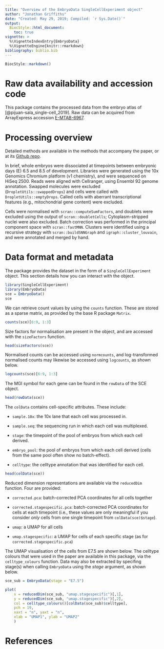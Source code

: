 ```yaml
---
title: "Overview of the EmbryoData SingleCellExperiment object"
author: "Jonathan Griffiths"
date: "Created: May 29, 2019; Compiled: `r Sys.Date()`"
output:
  BiocStyle::html_document:
    toc: true
vignette: >
  %\VignetteIndexEntry{EmbryoData}
  %\VignetteEngine{knitr::rmarkdown}
bibliography: biblio.bib
---
```


```r
BiocStyle::markdown()
```

# Raw data availability and accession code

This package contains the processed data from the embryo atlas of [@pijuan-sala_single-cell_2019].
Raw data can be acquired from ArrayExpress accession [E-MTAB-6967](https://www.ebi.ac.uk/arrayexpress/experiments/E-MTAB-6967/).

# Processing overview

Detailed methods are available in the methods that accompany the paper, or at its [Github repo](https://github.com/MarioniLab/EmbryoTimecourse2018/).

In brief, whole embryos were dissociated at timepoints between embryonic days (E) 6.5 and 8.5 of development.
Libraries were generated using the 10x Genomics Chromium platform (v1 chemistry), and were sequenced on HiSeq 2500.
Reads were aligned with Cellranger, using Ensembl 92 genome annotation.
Swapped molecules were excluded (`DropletUtils::swappedDrops`) and cells were called with `DropletUtils::emptyDrops`.
Called cells with aberrant transcriptional features (e.g., mitochondrial gene content) were excluded.

Cells were normalised with `scran::computeSumFactors`, and doublets were excluded using the output of `scran::doubletCells`; 
Cytoplasm-stripped nuclei were also excluded.
Batch correction was performed in the principal component space with `scran::fastMNN`.
Clusters were identified using a recursive strategy with `scran::buildSNNGraph` and `igraph::cluster_louvain`, and were annotated and merged by hand.

# Data format and metadata

The package provides the dataset in the form of a `SingleCellExperiment` object.
This section details how you can interact with the object.

```r
library(SingleCellExperiment)
library(EmbryoData)
sce = EmbryoData()
sce
```

We can retrieve count values by using the `counts` function.
These are stored as a sparse matrix, as provided by the base R package `Matrix`.

```r
counts(sce)[6:9, 1:3]
```

Size factors for normalisation are present in the object, and are accessed with the `sizeFactors` function.

```r
head(sizeFactors(sce))
```

Normalised counts can be accessed using `normcounts`, and log-transformed normalised counts may likewise be accessed using `logcounts`, as shown below.

```r
logcounts(sce)[6:9, 1:3]
```

The MGI symbol for each gene can be found in the `rowData` of the SCE object.

```r
head(rowData(sce))
```

The `colData` contains cell-specific attributes.
These include:

* `sample.10x`: the 10x lane that each cell was processed in.

* `sample.seq`: the sequencing run in which each cell was multiplexed.

* `stage`: the timepoint of the pool of embryos from which each cell derived.

* `embryo_pool`: the pool of embryos from which each cell derived (cells from the same pool often show no batch-effect).

* `celltype`: the celltype annotation that was identified for each cell.

```r
head(colData(sce))
```

Reduced dimension representations are available via the `reducedDim` function.
Four are provided:

* `corrected.pca`: batch-corrected PCA coordinates for all cells together

* `corrected.stagespecific.pca`: batch-corrected PCA coordinates for cells at each timepoint (i.e., these values are only meaningful if you consider *only* cells from one single timepoint from `colData(sce)$stage`).

* `umap`: a UMAP for all cells

* `umap.stagespecific`: a UMAP for cells of each specific stage (as for `corrected.stagespecific.pca`)

The UMAP visualisation of the cells from E7.5 are shown below.
The celltype colours that were used in the paper are available in this package, via the `celltype_colours` function.
Data may also be extracted by specifing stage(s) when calling `EmbryoData` using the *stage* argument, as shown below.

```r
sce_sub = EmbryoData(stage = "E7.5")

plot(
    x = reducedDim(sce_sub, "umap.stagespecific")[,1],
    y = reducedDim(sce_sub, "umap.stagespecific")[,2],
    col = celltype_colours()[colData(sce_sub)$celltype],
    pch = 19,
    xaxt = "n", yaxt = "n",
    xlab = "UMAP1", ylab = "UMAP2"
	)
```

# References
